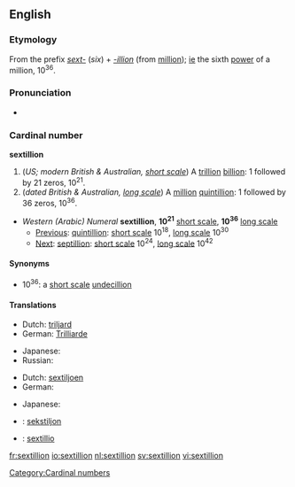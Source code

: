 {{also|Sextillion}}
==English==

===Etymology===
From the prefix ''[[sext-]]'' (''six'') + ''[[-illion]]'' (from [[million]]); [[ie]] the sixth [[power]] of a million, 10<sup>36</sup>.

===Pronunciation===
* {{rhymes|ɪljən}}

===Cardinal number===
'''sextillion'''

# (''US; modern British & Australian, [[w:Long and short scales|short scale]]'') A [[trillion]] [[billion]]: 1 followed by 21 zeros, 10<sup>21</sup>.
# (''dated British & Australian, [[w:Long and short scales|long scale]]'') A [[million]] [[quintillion]]: 1 followed by 36 zeros, 10<sup>36</sup>.

* ''Western (Arabic) Numeral'' '''sextillion''', '''10<sup>21</sup>''' [[w:Long and short scales|short scale]], '''10<sup>36</sup>''' [[w:Long and short scales|long scale]]
** [[Previous]]: [[quintillion]]: [[w:Long and short scales|short scale]] 10<sup>18</sup>, [[w:Long and short scales|long scale]] 10<sup>30</sup>
** [[Next]]: [[septillion]]: [[w:Long and short scales|short scale]] 10<sup>24</sup>, [[w:Long and short scales|long scale]] 10<sup>42</sup>

====Synonyms====
* 10<sup>36</sup>: a [[w:Long and short scales|short scale]] [[undecillion]]

====Translations====
{{trans-top|a trillion billion, 10<sup>21</sup>}}
* Dutch: [[triljard]]
* German: [[Trilliarde]]
{{trans-mid}}
* Japanese: {{t-|ja|十垓|tr=jū-gai|sc=Jpan}}
* Russian: {{t+|ru|секстиллион|m|tr=sekstillión|sc=Cyrl}}
{{trans-bottom}}

{{trans-top|a million quintillion, 10<sup>36</sup>}}
* Dutch: [[sextiljoen]]
* German: {{t+|de|Sextillion}}
{{trans-mid}}
* Japanese: {{t-|ja|一澗|tr=ikkan|sc=Jpan}}
{{trans-bottom}}

{{checktrans}}
* {{ttbc|Estonian}}: [[sekstiljon]]
* {{ttbc|Latin}}: [[sextillio]]

[[Category:Cardinal numbers]]

[[fr:sextillion]]
[[io:sextillion]]
[[nl:sextillion]]
[[sv:sextillion]]
[[vi:sextillion]]